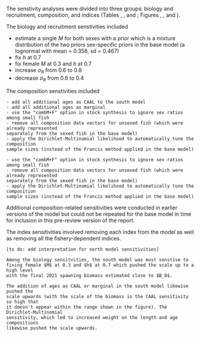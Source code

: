 The senstivity analyses were divided into three groups: biology and recruitment,
composition, and indices (Tables \ref{tab:sens-table-s-bio-rec}, 
\ref{tab:sens-table-s-comp}, and
\ref{tab:sens-table-s-index}; Figures \ref{fig:sens-timeseries-s-bio-rec},
\ref{fig:sens-timeseries-s-comp}, and \ref{fig:sens-timeseries-s-index}).

The biology and recruitment senstivities included

- estimate a single $M$ for both sexes with a prior which is a mixture distribution 
of the two priors sex-specific priors in the base model 
(a lognormal with mean = 0.358, sd = 0.467)
- fix $h$ at 0.7
- fix female $M$ at 0.3 and $h$ at 0.7
- increase $\sigma_R$ from 0.6 to 0.8
- decrease $\sigma_R$ from 0.6 to 0.4

The composition senstivities included

```asis
- add all additional ages as CAAL to the south model
- add all additional ages as marginal
- use the "combM+F" option in stock synthesis to ignore sex ratios among small fish
- remove all composition data vectors for unsexed fish (which were already represented
separately from the sexed fish in the base model)
- apply the Dirichlet-Multinomial likelihood to automatically tune the composition 
sample sizes (instead of the Francis method applied in the base model)
```
```asis
- use the "combM+F" option in stock synthesis to ignore sex ratios among small fish
- remove all composition data vectors for unsexed fish (which were already represented
separately from the sexed fish in the base model)
- apply the Dirichlet-Multinomial likelihood to automatically tune the composition 
sample sizes (instead of the Francis method applied in the base model)
```

Additional composition-related sensitivities were conducted in earlier versions of
the model but could not be repeated for the base model in time for inclusion in
this pre-review version of the report.

The index sensitivities involved removing each index from the model as well
as removing all the fishery-dependent indices.

```asis
[to do: add interpretation for north model sensitivities]
```

```asis
Among the biology sensitvities, the south model was most senstive to  
fixing female $M$ at 0.3 and $h$ at 0.7 which pushed the scale up to a high level
with the final 2021 spawning biomass estimated close to $B_0$.

The addition of ages as CAAL or marginal in the south model likewise pushed the 
scale upwards (with the scale of the biomass in the CAAL sensitivity so high that
it doesn't appear within the range shown in the figure). The Dirichlet-Multinomial
sensitivity, which led to increased weight on the length and age compositions
likewise pushed the scale upwards.
```


